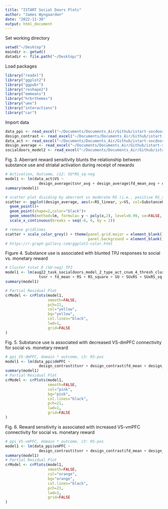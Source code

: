 ```yaml
---
title: "ISTART Social Doors Plots"
author: "James Wyngaarden"
date: "2022-11-30"
output: html_document
---
```


Set working directory
```r
setwd("~/Desktop")
maindir <- getwd()
datadir <- file.path("~/Desktop/")
```

Load packages
```r
library("readxl")
library("ggplot2")
library("ggpubr")
library("reshape2")
library("emmeans")
library("hrbrthemes")
library("umx")
library("interactions")
library("car")
```

Import data
```r
data_ppi <- read_excel("~/Documents/Documents_Air/Github/istart-socdoors/derivatives/palm_data/data/ppi_domain_x_outcome.xlsx")
design_contrast <- read_excel("~/Documents/Documents_Air/Github/istart-socdoors/derivatives/palm_data/design_contrast.xlsx")
data_act <- read_excel("~/Documents/Documents_Air/Github/istart-socdoors/derivatives/palm_data/data/act_outcome.xlsx")
design_average <- read_excel("~/Documents/Documents_Air/Github/istart-socdoors/derivatives/palm_data/design_average.xlsx")
socialdoors_model2 <- read_excel("~/Documents/Documents_Air/Github/istart-socdoors/derivatives/imaging_plots/istart_covariates_socialdoors_2.xlsx")
```

Fig. 3. Aberrant reward sensitivity blunts the relationship between substance use and striatal activation during receipt of rewards
```r
# Activation, Outcome, c12: SU*RS_sq-neg
model1 <- lm(data_act$VS ~
               design_average$tsnr_avg + design_average$fd_mean_avg + design_average$RS + design_average$RS_square + design_average$SU + design_average$SUxRS + design_average$SUxRS_sq)
summary(model1)

# scatter plot dividing by aberrant vs moderate RS (i.e., positive RS_sq vs negative)
scatter <- ggplot(design_average, aes(x=RS_linear, y=VS, col=SubstanceUse))+
  geom_point()+
  geom_point(shape=1,color="black")+
  geom_smooth(method=lm, formula= y ~ poly(x,2), level=0.99, se=FALSE, fullrange=TRUE, linetype="dashed")+ #formula= y ~ x+I(x^2)
  scale_x_continuous(breaks = seq(-6, 6, by = 2))

# remove gridlines
scatter + scale_color_grey() + theme(panel.grid.major = element_blank(), panel.grid.minor = element_blank(),
                                     panel.background = element_blank(), axis.line = element_line(colour = "black"))
# https://r-graph-gallery.com/ggplot2-color.html
```

Figure 4. Substance use is associated with blunted TPJ responses to social vs. monetary reward
```r
# Cluster tstat 8 (SU-neg) TPJ
model1 <- lm(aug22_task_socialdoors_model_2_type_act_cnum_4_thresh_clustere_corrp_tstat8 ~
               tsnr + fd_mean + RS + RS_square + SU + SUxRS + SUxRS_sq, data=socialdoors_model2)
summary(model1)

# Partial Residual Plot
crModel <- crPlots(model1, 
                   smooth=FALSE, 
                   pch=21,
                   col="yellow",
                   bg="yellow",
                   col.lines="black",
                   lwd=1,
                   grid=FALSE
)
```

Fig. 5. Substance use is associated with decreased VS-dmPFC connectivity for social vs. monetary reward
```r
# ppi_VS-dmPFC, domain * outcome, c3: RS-pos
model1 <- lm(data_ppi$dmPFC ~
               design_contrast$tsnr + design_contrast$fd_mean + design_contrast$RS + design_contrast$RS_square + design_contrast$SU + design_contrast$SUxRS + design_contrast$SUxRS_sq)
summary(model1)
# Partial Residual Plot
crModel <- crPlots(model1, 
                   smooth=FALSE, 
                   col="pink", 
                   bg="pink",
                   col.lines="black",
                   pch=21,
                   lwd=1,
                   grid=FALSE
)
```

Fig. 6. Reward sensitivity is associated with increased VS-vmPFC connectivity for social vs. monetary reward
```r
# ppi_VS-vmPFC, domain * outcome, c3: RS-pos
model1 <- lm(data_ppi$vmPFC ~
               design_contrast$tsnr + design_contrast$fd_mean + design_contrast$RS + design_contrast$RS_square + design_contrast$SU + design_contrast$SUxRS + design_contrast$SUxRS_sq)
summary(model1)
# Partial Residual Plot
crModel <- crPlots(model1, 
                   smooth=FALSE, 
                   col="orange",
                   bg="orange",
                   col.lines="black",
                   pch=21,
                   lwd=1,
                   grid=FALSE
)
```

